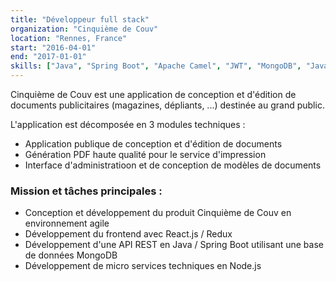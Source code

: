 ```yaml
---
title: "Développeur full stack"
organization: "Cinquième de Couv"
location: "Rennes, France"
start: "2016-04-01"
end: "2017-01-01"
skills: ["Java", "Spring Boot", "Apache Camel", "JWT", "MongoDB", "JavaScript", "Node.js", "React.js", "Redux", "Docker"]
---
```


Cinquième de Couv est une application de conception et d'édition de documents publicitaires (magazines, dépliants, ...) destinée au grand public.

L'application est décomposée en 3 modules techniques :

* Application publique de conception et d'édition de documents
* Génération PDF haute qualité pour le service d'impression
* Interface d'administratioon et de conception de modèles de documents

### Mission et tâches principales :

* Conception et développement du produit Cinquième de Couv en environnement agile
* Développement du frontend avec React.js / Redux
* Développement d'une API REST en Java / Spring Boot utilisant une base de données MongoDB
* Développement de micro services techniques en Node.js
